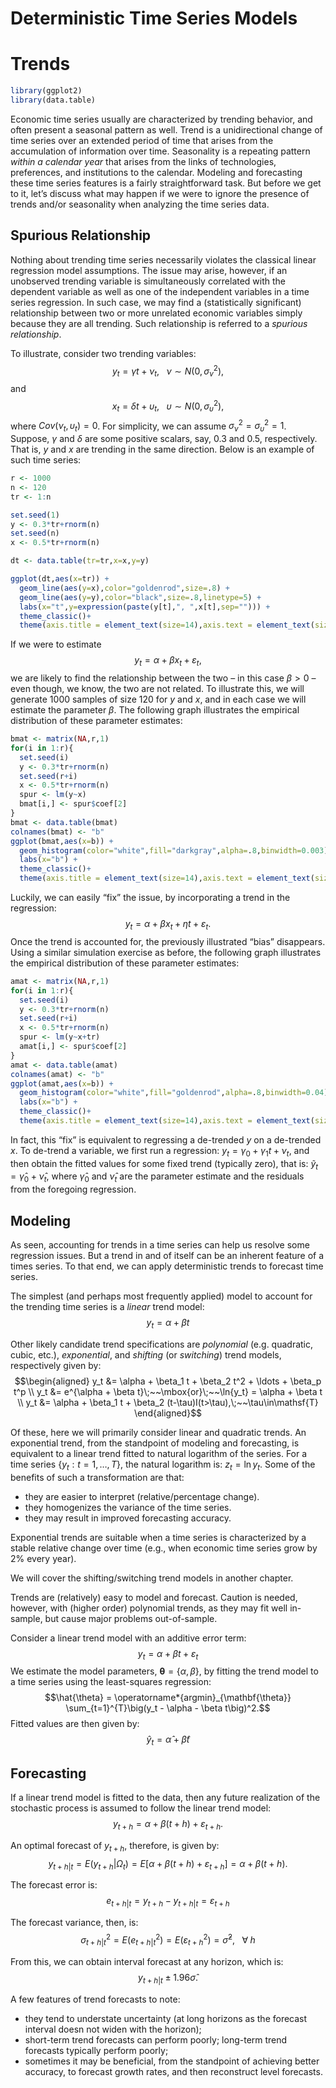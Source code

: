 # Deterministic Time Series Models {-}

# Trends

```r
library(ggplot2)
library(data.table)
```

Economic time series usually are characterized by trending behavior, and often present a seasonal pattern as well. Trend is a unidirectional change of time series over an extended period of time that arises from the accumulation of information over time. Seasonality is a repeating pattern *within a calendar year* that arises from the links of technologies, preferences, and institutions to the calendar. Modeling and forecasting these time series features is a fairly straightforward task. But before we get to it, let's discuss what may happen if we were to ignore the presence of trends and/or seasonality when analyzing the time series data.

## Spurious Relationship

Nothing about trending time series necessarily violates the classical linear regression model assumptions. The issue may arise, however, if an unobserved trending variable is simultaneously correlated with the dependent variable as well as one of the independent variables in a time series regression. In such case, we may find a (statistically significant) relationship between two or more unrelated economic variables simply because they are all trending. Such relationship is referred to a *spurious relationship*.

To illustrate, consider two trending variables: $$y_t = \gamma t + \nu_t,\;~~\nu\sim N(0,\sigma_{\nu}^2),$$ and $$x_t = \delta t + \upsilon_t,\;~~\upsilon\sim N(0,\sigma_{\upsilon}^2),$$ where $Cov(\nu_t,\upsilon_t) = 0$. For simplicity, we can assume $\sigma_{\nu}^2=\sigma_{\upsilon}^2=1$. Suppose, $\gamma$ and $\delta$ are some positive scalars, say, $0.3$ and $0.5$, respectively. That is, $y$ and $x$ are trending in the same direction. Below is an example of such time series:
```r
r <- 1000
n <- 120
tr <- 1:n

set.seed(1)
y <- 0.3*tr+rnorm(n)
set.seed(n)
x <- 0.5*tr+rnorm(n)

dt <- data.table(tr=tr,x=x,y=y)

ggplot(dt,aes(x=tr)) +
  geom_line(aes(y=x),color="goldenrod",size=.8) +
  geom_line(aes(y=y),color="black",size=.8,linetype=5) +
  labs(x="t",y=expression(paste(y[t],", ",x[t],sep=""))) +
  theme_classic()+
  theme(axis.title = element_text(size=14),axis.text = element_text(size=12))
```

If we were to estimate $$y_t = \alpha+\beta x_t + \varepsilon_t,$$ we are likely to find the relationship between the two -- in this case $\beta>0$ -- even though, we know, the two are not related. To illustrate this, we will generate 1000 samples of size 120 for $y$ and $x$, and in each case we will estimate the parameter $\beta$. The following graph illustrates the empirical distribution of these parameter estimates:
```r
bmat <- matrix(NA,r,1)
for(i in 1:r){
  set.seed(i)
  y <- 0.3*tr+rnorm(n)
  set.seed(r+i)
  x <- 0.5*tr+rnorm(n)
  spur <- lm(y~x)
  bmat[i,] <- spur$coef[2]
}
bmat <- data.table(bmat)
colnames(bmat) <- "b"
ggplot(bmat,aes(x=b)) +
  geom_histogram(color="white",fill="darkgray",alpha=.8,binwidth=0.003) +
  labs(x="b") +
  theme_classic()+
  theme(axis.title = element_text(size=14),axis.text = element_text(size=12))
```

Luckily, we can easily "fix" the issue, by incorporating a trend in the regression: $$y_t = \alpha+\beta x_t + \eta t + \varepsilon_t.$$ Once the trend is accounted for, the previously illustrated "bias" disappears. Using a similar simulation exercise as before, the following graph illustrates the empirical distribution of these parameter estimates:
```r
amat <- matrix(NA,r,1)
for(i in 1:r){
  set.seed(i)
  y <- 0.3*tr+rnorm(n)
  set.seed(r+i)
  x <- 0.5*tr+rnorm(n)
  spur <- lm(y~x+tr)
  amat[i,] <- spur$coef[2]
}
amat <- data.table(amat)
colnames(amat) <- "b"
ggplot(amat,aes(x=b)) +
  geom_histogram(color="white",fill="goldenrod",alpha=.8,binwidth=0.04) +
  labs(x="b") +
  theme_classic()+
  theme(axis.title = element_text(size=14),axis.text = element_text(size=12))
```

In fact, this "fix" is equivalent to regressing a de-trended $y$ on a de-trended $x$. To de-trend a variable, we first run a regression: $y_t = \gamma_0 + \gamma_1 t + \nu_t$, and then obtain the fitted values for some fixed trend (typically zero), that is: $\tilde{y}_t = \hat{\gamma}_0+\hat{\nu}_t$, where $\hat{\gamma}_0$ and $\hat{\nu}_t$ are the parameter estimate and the residuals from the foregoing regression.


## Modeling

As seen, accounting for trends in a time series can help us resolve some regression issues. But a trend in and of itself can be an inherent feature of a times series. To that end, we can apply deterministic trends to forecast time series. 

The simplest (and perhaps most frequently applied) model to account for the trending time series is a *linear* trend model: $$y_t = \alpha + \beta t$$

Other likely candidate trend specifications are *polynomial* (e.g. quadratic, cubic, etc.), *exponential*, and *shifting* (or *switching*) trend models, respectively given by:
$$\begin{aligned}
	y_t &= \alpha + \beta_1 t + \beta_2 t^2 + \ldots + \beta_p t^p \\
	y_t &= e^{\alpha + \beta t}\;~~\mbox{or}\;~~\ln{y_t} = \alpha + \beta t \\
	y_t &= \alpha + \beta_1 t + \beta_2 (t-\tau)I(t>\tau),\;~~\tau\in\mathsf{T}	
	\end{aligned}$$
	
Of these, here we will primarily consider linear and quadratic trends. An exponential trend, from the standpoint of modeling and forecasting, is equivalent to a linear trend fitted to natural logarithm of the series. For a time series $\{y_t: t=1,\ldots,T\}$, the natural logarithm is: $z_t = \ln{y_t}$. Some of the benefits of such a transformation are that:

- they are easier to interpret (relative/percentage change).
- they homogenizes the variance of the time series. 
- they may result in improved forecasting accuracy. 

Exponential trends are suitable when a time series is characterized by a stable relative change over time (e.g., when economic time series grow by 2% every year). 

We will cover the shifting/switching trend models in another chapter.

Trends are (relatively) easy to model and forecast. Caution is needed, however, with (higher order) polynomial trends, as they may fit well in-sample, but cause major problems out-of-sample.

Consider a linear trend model with an additive error term: $$y_t = \alpha + \beta t + \varepsilon_t$$ We estimate the model parameters, $\mathbf{\theta}=\{\alpha,\beta\}$, by fitting the trend model to a time series using the least-squares regression: $$\hat{\theta} = \operatorname*{argmin}_{\mathbf{\theta}} \sum_{t=1}^{T}\big(y_t - \alpha - \beta t\big)^2.$$ Fitted values are then given by: $$\hat{y}_t = \hat{\alpha} + \hat{\beta} t$$


## Forecasting

If a linear trend model is fitted to the data, then any future realization of the stochastic process is assumed to follow the linear trend model: $$y_{t+h} = \alpha + \beta (t+h) + \varepsilon_{t+h}.$$ 

An optimal forecast of $y_{t+h}$, therefore, is given by: $$y_{t+h|t} = E(y_{t+h}|\Omega_t) = E[\alpha + \beta (t+h) + \varepsilon_{t+h}] = \alpha + \beta (t+h).$$ 

The forecast error is: $$e_{t+h|t} = y_{t+h} - y_{t+h|t} = \varepsilon_{t+h}$$ 

The forecast variance, then, is: $$\sigma_{t+h|t}^2 = E(e_{t+h|t}^2) =  E(\varepsilon_{t+h}^2) = \hat{\sigma}^2,\;~~\forall\;h$$

From this, we can obtain interval forecast at any horizon, which is: $$y_{t+h|t} \pm 1.96 \hat{\sigma}.$$

A few features of trend forecasts to note:

- they tend to understate uncertainty (at long horizons as the forecast interval doesn not widen with the horizon);
- short-term trend forecasts can perform poorly; long-term trend forecasts typically perform poorly;
- sometimes it may be beneficial, from the standpoint of achieving better accuracy, to forecast growth rates, and then reconstruct level forecasts.

